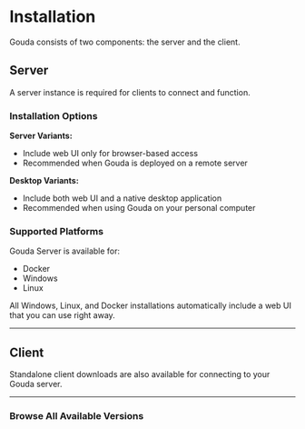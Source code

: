# Installation

Gouda consists of two components: the server and the client.

## Server

A server instance is required for clients to connect and function.

### Installation Options

**Server Variants:**
- Include web UI only for browser-based access
- Recommended when Gouda is deployed on a remote server

**Desktop Variants:**
- Include both web UI and a native desktop application
- Recommended when using Gouda on your personal computer

### Supported Platforms

Gouda Server is available for:
- Docker
- Windows
- Linux

All Windows, Linux, and Docker installations automatically include a web UI that you can use right away.

---

## Client

Standalone client downloads are also available for connecting to your Gouda server.

---

### Browse All Available Versions



<GithubAssets></GithubAssets>